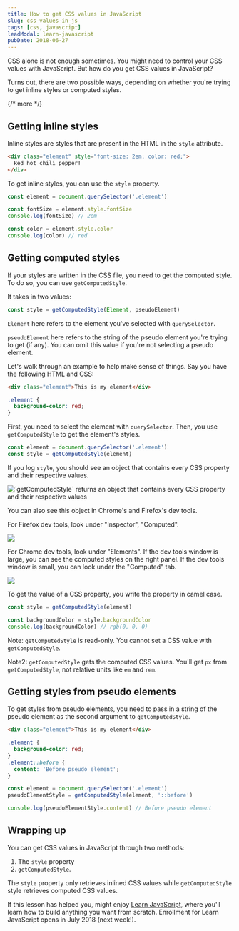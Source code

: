 ```yaml
---
title: How to get CSS values in JavaScript
slug: css-values-in-js
tags: [css, javascript]
leadModal: learn-javascript
pubDate: 2018-06-27
---
```


CSS alone is not enough sometimes. You might need to control your CSS values with JavaScript. But how do you get CSS values in JavaScript?

Turns out, there are two possible ways, depending on whether you're trying to get inline styles or computed styles.

{/* more */}

## Getting inline styles

Inline styles are styles that are present in the HTML in the `style` attribute.

```html
<div class="element" style="font-size: 2em; color: red;">
  Red hot chili pepper!
</div>
```

To get inline styles, you can use the `style` property.

```js
const element = document.querySelector('.element')

const fontSize = element.style.fontSize
console.log(fontSize) // 2em

const color = element.style.color
console.log(color) // red
```

## Getting computed styles

If your styles are written in the CSS file, you need to get the computed style. To do so, you can use `getComputedStyle`.

It takes in two values:

```js
const style = getComputedStyle(Element, pseudoElement)
```

`Element` here refers to the element you've selected with `querySelector`.

`pseudoElement` here refers to the string of the pseudo element you're trying to get (if any). You can omit this value if you're not selecting a pseudo element.

Let's walk through an example to help make sense of things. Say you have the following HTML and CSS:

```html
<div class="element">This is my element</div>
```

```css
.element {
  background-color: red;
}
```

First, you need to select the element with `querySelector`. Then, you use `getComputedStyle` to get the element's styles.

```js
const element = document.querySelector('.element')
const style = getComputedStyle(element)
```

If you log `style`, you should see an object that contains every CSS property and their respective values.

<Image
  src='/images/2018/get-css/all-properties.png'
  alt='`getComputedStyle` returns an object that contains every CSS property and their respective values'
  caption='`getComputedStyle` returns an object that contains every CSS property and their respective values'
/>

You can also see this object in Chrome's and Firefox's dev tools.

For Firefox dev tools, look under "Inspector", "Computed".

<Image
  src='/images/2018/get-css/firefox.png'
  caption='Firefox dev tools computed tab'
/>

For Chrome dev tools, look under "Elements". If the dev tools window is large, you can see the computed styles on the right panel. If the dev tools window is small, you can look under the "Computed" tab.

<Image
  src='/images/2018/get-css/chrome.png'
  caption='Chrome dev tools computed tab'
/>

To get the value of a CSS property, you write the property in camel case.

```js
const style = getComputedStyle(element)

const backgroundColor = style.backgroundColor
console.log(backgroundColor) // rgb(0, 0, 0)
```

Note: `getComputedStyle` is read-only. You cannot set a CSS value with `getComputedStyle`.

Note2: `getComputedStyle` gets the computed CSS values. You'll get `px` from `getComputedStyle`, not relative units like `em` and `rem`.

## Getting styles from pseudo elements

To get styles from pseudo elements, you need to pass in a string of the pseudo element as the second argument to `getComputedStyle`.

```html
<div class="element">This is my element</div>
```

```css
.element {
  background-color: red;
}
.element::before {
  content: 'Before pseudo element';
}
```

```js
const element = document.querySelector('.element')
pseudoElementStyle = getComputedStyle(element, '::before')

console.log(pseudoElementStyle.content) // Before pseudo element
```

## Wrapping up

You can get CSS values in JavaScript through two methods:

1. The `style` property
2. `getComputedStyle`.

The `style` property only retrieves inlined CSS values while `getComputedStyle` style retrieves computed CSS values.

If this lesson has helped you, might enjoy [Learn JavaScript](https://learnjavascript.today), where you'll learn how to build anything you want from scratch. Enrollment for Learn JavaScript opens in July 2018 (next week!).
